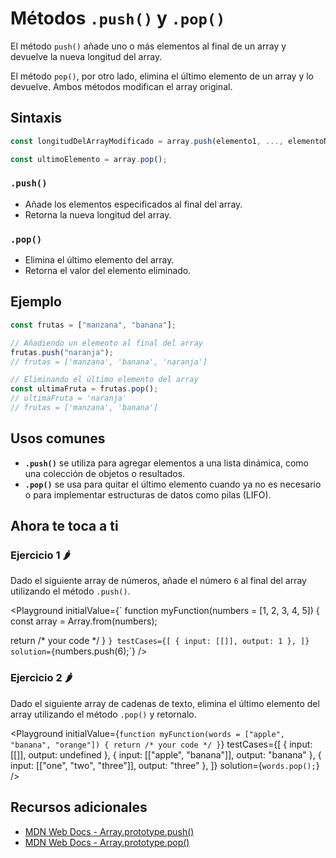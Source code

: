 
# Métodos `.push()` y `.pop()`

El método `push()` añade uno o más elementos al final de un array y devuelve la nueva longitud del array.

El método `pop()`, por otro lado, elimina el último elemento de un array y lo devuelve. Ambos métodos modifican el array original.

## Sintaxis

```jsx
const longitudDelArrayModificado = array.push(elemento1, ..., elementoN);

const ultimoElemento = array.pop();
```

### `.push()`

- Añade los elementos especificados al final del array.
- Retorna la nueva longitud del array.

### `.pop()`

- Elimina el último elemento del array.
- Retorna el valor del elemento eliminado.

## Ejemplo

```jsx
const frutas = ["manzana", "banana"];

// Añadiendo un elemento al final del array
frutas.push("naranja");
// frutas = ['manzana', 'banana', 'naranja']

// Eliminando el último elemento del array
const ultimaFruta = frutas.pop();
// ultimaFruta = 'naranja'
// frutas = ['manzana', 'banana']
```

## Usos comunes

- **`.push()`** se utiliza para agregar elementos a una lista dinámica, como una colección de objetos o resultados.
- **`.pop()`** se usa para quitar el último elemento cuando ya no es necesario o para implementar estructuras de datos como pilas (LIFO).

## Ahora te toca a ti

### Ejercicio 1 🌶️

Dado el siguiente array de números, añade el número `6` al final del array utilizando el método `.push()`.

<Playground
  initialValue={`
function myFunction(numbers = [1, 2, 3, 4, 5]) {
  const array = Array.from(numbers);

  return /\* your code \*/
}
`}
  testCases={[
    { input: [[]], output: 1 },
  ]}
  solution={`numbers.push(6);`}
/>

### Ejercicio 2 🌶️

Dado el siguiente array de cadenas de texto, elimina el último elemento del array utilizando el método `.pop()` y retornalo.

<Playground
  initialValue={`
function myFunction(words = ["apple", "banana", "orange"]) {
  return /* your code */
}
  `}
  testCases={[
    { input: [[]], output: undefined },
    { input: [["apple", "banana"]], output: "banana" },
    { input: [["one", "two", "three"]], output: "three" },
  ]}
  solution={`words.pop();`}
/>

## Recursos adicionales

- [MDN Web Docs - Array.prototype.push()](https://developer.mozilla.org/es/docs/Web/JavaScript/Reference/Global_Objects/Array/push)
- [MDN Web Docs - Array.prototype.pop()](https://developer.mozilla.org/es/docs/Web/JavaScript/Reference/Global_Objects/Array/pop)
